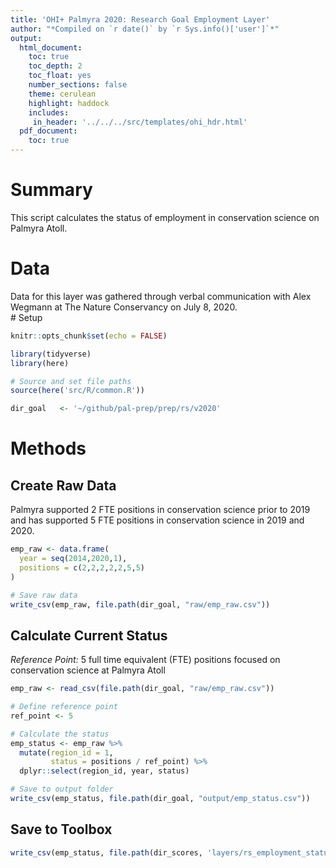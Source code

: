 ```yaml
---
title: 'OHI+ Palmyra 2020: Research Goal Employment Layer'
author: "*Compiled on `r date()` by `r Sys.info()['user']`*"
output: 
  html_document:
    toc: true
    toc_depth: 2 
    toc_float: yes
    number_sections: false
    theme: cerulean
    highlight: haddock
    includes: 
     in_header: '../../../src/templates/ohi_hdr.html' 
  pdf_document:
    toc: true
---
```


# Summary

This script calculates the status of employment in conservation science on Palmyra Atoll.             

# Data 

Data for this layer was gathered through verbal communication with Alex Wegmann at The Nature Conservancy on July 8, 2020.         
# Setup

```r
knitr::opts_chunk$set(echo = FALSE)

library(tidyverse)
library(here)

# Source and set file paths
source(here('src/R/common.R'))

dir_goal   <- '~/github/pal-prep/prep/rs/v2020'
```


# Methods

## Create Raw Data

Palmyra supported 2 FTE positions in conservation science prior to 2019 and has supported 5 FTE positions in conservation science in 2019 and 2020.  

```r

emp_raw <- data.frame(
  year = seq(2014,2020,1),
  positions = c(2,2,2,2,2,5,5)
)

# Save raw data 
write_csv(emp_raw, file.path(dir_goal, "raw/emp_raw.csv"))
```

## Calculate Current Status 

*Reference Point:* 5 full time equivalent (FTE) positions focused on conservation science at Palmyra Atoll      

```r

emp_raw <- read_csv(file.path(dir_goal, "raw/emp_raw.csv"))

# Define reference point 
ref_point <- 5

# Calculate the status 
emp_status <- emp_raw %>% 
  mutate(region_id = 1,
         status = positions / ref_point) %>% 
  dplyr::select(region_id, year, status)

# Save to output folder
write_csv(emp_status, file.path(dir_goal, "output/emp_status.csv"))
```

## Save to Toolbox 

```r
write_csv(emp_status, file.path(dir_scores, 'layers/rs_employment_status.csv'))
```

